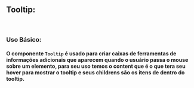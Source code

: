 
<Meta of={TooltipStories} />

## Tooltip:

<br />

### Uso Básico:

#### O componente `Tooltip` é usado para criar caixas de ferramentas de informações adicionais que aparecem quando o usuário passa o mouse sobre um elemento, para seu uso temos o content que é o que tera seu hover para mostrar o tooltip e seus childrens são os itens de dentro do tooltip.

<Canvas />

<Controls />
